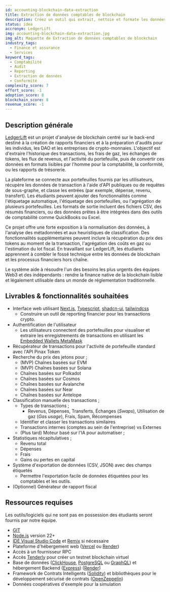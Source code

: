 ```yaml
---
id: accounting-blockchain-data-extraction
title: Extraction de données comptables de blockchain
description: Créez un outil qui extrait, nettoie et formate les données de transaction blockchain en formats prêts pour la comptabilité. Les utilisateurs peuvent entrer une adresse de portefeuille et recevoir des revenus/dépenses catégorisés, des frais de gaz et des horodatages. Utile pour les DAO, les indépendants et les entreprises nécessitant des audits ou des rapports fiscaux. Vous pouvez utiliser [The Graph](https://thegraph.com/), APIs, ou des indexeurs pour nourrir les données.
status: idea
accronym: LedgerLift
img: accounting-blockchain-data-extraction.jpg
img_alt: Maquette de Extraction de données comptables de blockchain
industry_tags:
  - Finance et assurance
  - Services
keyword_tags:
  - Comptabilité
  - Audit
  - Reporting
  - Extraction de données
  - Conformité
complexity_score: 7
effort_score: -1
adoption_score: 8
blockchain_score: 8
revenue_score: -1
---
```


## Description générale

[LedgerLift](https://ledgerlift.monark.io) est un projet d'analyse de blockchain centré sur le back-end destiné à la création de rapports financiers et à la préparation d'audits pour les individus, les DAO et les entreprises de crypto-monnaies. L'objectif est d'extraire l'historique des transactions, les frais de gaz, les échanges de tokens, les flux de revenus, et l'activité du portefeuille, puis de convertir ces données en formats lisibles par l'homme pour la comptabilité, la conformité, ou les rapports de trésorerie.

La plateforme se connecte aux portefeuilles fournis par les utilisateurs, récupère les données de transaction à l'aide d'API publiques ou de requêtes de sous-graphe, et classe les entrées (par exemple, dépense, revenu, transfert). Les étudiants peuvent ajouter des fonctionnalités comme l'étiquetage automatique, l'étiquetage des portefeuilles, ou l'agrégation de plusieurs portefeuilles. Les formats de sortie incluent des fichiers CSV, des résumés financiers, ou des données prêtes à être intégrées dans des outils de comptabilité comme QuickBooks ou Excel.

Ce projet offre une forte exposition à la normalisation des données, à l'analyse des métadonnées et aux heuristiques de classification. Des fonctionnalités supplémentaires peuvent inclure la récupération du prix des tokens au moment de la transaction, l'agrégation des coûts en gaz ou l'estimation du lot fiscal. En travaillant sur LedgerLift, les étudiants apprennent à combler le fossé technique entre les données de blockchain et les processus financiers hors chaîne.

Le système aide à résoudre l'un des besoins les plus urgents des équipes Web3 et des indépendants : rendre la finance native de la blockchain lisible et légalement utilisable dans un monde de réglementation traditionnelle.

## Livrables & fonctionnalités souhaitées

- Interface web utilisant [Next.js](https://nextjs.org/), [Typescript](https://www.typescriptlang.org/), [shadcn-ui](https://ui.shadcn.com/), [tailwindcss](https://tailwindcss.com/)
	- Construire un outil de reporting financier pour les transactions crypto.
- Authentification de l'utilisateur
	- Les utilisateurs connectent des portefeuilles pour visualiser et extraire les enregistrements de transactions en utilisant les [Embedded Wallets MetaMask](https://metamask.io/en-GB/developer/embedded-wallets)
- Récupérateur de transactions pour l'activité de portefeuille standard avec l'API Pinax Token
- Recherche du prix des jetons pour ;
	- (MVP) Chaînes basées sur EVM
	- (MVP) Chaînes basées sur Solana
	- Chaînes basées sur Polkadot
	- Chaînes basées sur Cosmos
	- Chaînes basées sur Avalanche
	- Chaînes basées sur Near
	- Chaînes basées sur Antelope
- Classification manuelle des transactions ;
	- Types de transactions ;
		- Revenus, Dépenses, Transferts, Échanges (*Swaps*), Utilisation de gaz (*Gas usage*), Frais, Spam, Récompenses
	- Identifier et classer les transactions similaires
	- Transactions internes (comptes au sein de l'entreprise) vs Externes
	- (Plus tard) Moteur basé sur l'IA pour automatiser ;
- Statistiques récapitulatives ;
	- Revenu total
	- Dépenses
	- Frais
	- Gains ou pertes en capital
- Système d'exportation de données (CSV, JSON) avec des champs étiquetés
	- Permettre l'exportation facile de données étiquetées pour les comptables et les outils.
- (Optionnel) Générateur de rapport fiscal

## Ressources requises

Les outils/logiciels qui ne sont pas en possession des étudiants seront fournis par notre équipe.

- [GIT](https://git-scm.com/)
- [Node.js](https://nodejs.org/) version 22+
- [IDE Visual Studio Code](https://code.visualstudio.com/) et [Remix](https://remix-project.org/) si nécessaire
- Plateforme d'hébergement web ([Vercel](https://vercel.com/) ou [Render](https://render.com/))
- Accès à un fournisseur RPC
- Accès [Tenderly](https://tenderly.co/) pour créer un testnet blockchain virtuel
- Base de données ([ClickHouse](https://clickhouse.com/), [PostgreSQL](https://www.postgresql.org/) ou [GraphQL](https://graphql.org/)) et hébergement Backend ([Express](https://expressjs.com/)) ([Render](https://render.com/))
- Framework de Contrats Intelligents ([Solidity](https://soliditylang.org/)) et bibliothèques pour le développement sécurisé de contrats ([OpenZeppelin](https://www.openzeppelin.com/))
- Données coopératives d'exemple pour la simulation
